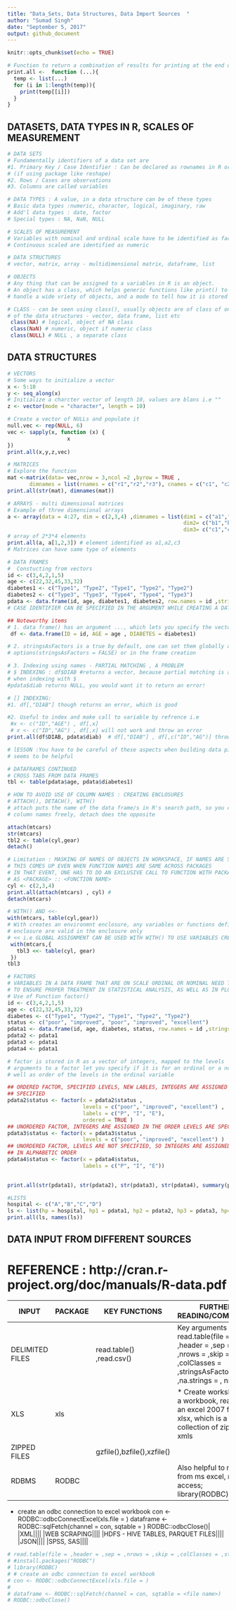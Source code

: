 ```yaml
---
title: "Data_Sets, Data Structures, Data Import Sources  "
author: "Sumad Singh"
date: "September 5, 2017"
output: github_document
---
```


```r
knitr::opts_chunk$set(echo = TRUE)
```
  
```r
# Function to return a combination of results for printing at the end of a section
print.all <-  function (...){
  temp <- list(...)
  for (i in 1:length(temp)){
    print(temp[[i]])
  }
}


```

## DATASETS, DATA TYPES IN R, SCALES OF MEASUREMENT

```r
# DATA SETS
# Fundamentally identifiers of a data set are 
#1. Primary Key / Case Identifier : Can be declared as rownames in R or id variables 
# (if using package like reshape)
#2. Rows / Cases are observations
#3. Columns are called variables

# DATA TYPES : A value, in a data structure can be of these types
# Basic data types :numeric, character, logical, imaginary, raw
# Add'l data types : date, factor
# Special types : NA, NaN, NULL

# SCALES OF MEASUREMENT
# Variables with nominal and ordinal scale have to be identified as factors
# Continuous scaled are identified as numeric

# DATA STRUCTURES
# vector, matrix, array - multidimensional matrix, dataframe, list

# OBJECTS 
# Any thing that can be assigned to a variables in R is an object.
# An object has a class, which helps generic functions like print() to 
# handle a wide vriety of objects, and a mode to tell how it is stored

# CLASS - can be seen using class(), usually objects are of class of one
# of the data structures - vector, data frame, list etc
 class(NA) # logical, object of NA class
 class(NaN) # numeric, object if numeric class
 class(NULL) # NULL , a separate class

```
## DATA STRUCTURES

```r
# VECTORS
# Some ways to initialize a vector
x <- 5:10
y <- seq_along(x)
# Initialize a charcter vector of length 10, values are blans i.e ""
z <- vector(mode = "character", length = 10)

# Create a vector of NULLs and populate it
null.vec <- rep(NULL, 6)
vec <- sapply(x, function (x) {
                   x            
})
print.all(x,y,z,vec)
```

```r
# MATRICES 
# Explore the function
mat <-matrix(data= vec,nrow = 3,ncol =2 ,byrow = TRUE ,
       dimnames = list(rnames = c("r1","r2","r3"), cnames = c("c1", "c2")) )
print.all(str(mat), dimnames(mat))
```

```r
# ARRAYS - multi dimensional matrices
# Example of three dimensional arrays
a <- array(data = 4:27, dim = c(2,3,4) ,dimnames = list(dim1 = c("a1","a2"), 
                                                        dim2= c("b1","b2", "b3"),
                                                        dim3= c("c1","c2", "c3", "c4"))) 
# array of 2*3*4 elements
print.all(a, a[1,2,3]) # element identified as a1,a2,c3
# Matrices can have same type of elements
```

```r
# DATA FRAMES
#  Constucting from vectors
id <- c(3,4,2,1,5)
age <- c(22,32,45,33,32)
diabetes1 <- c("Type1", "Type2", "Type1", "Type2", "Type2")
diabetes2 <- c("Type3", "Type3", "Type4", "Type4", "Type3")
pdata <- data.frame(id, age, diabetes1, diabetes2, row.names = id ,stringsAsFactors = FALSE)
# CASE IDENTIFIER CAN BE SPECIFIED IN THE ARGUMENT WHILE CREATING A DATA FRAME

## Noteworthy items
# 1. data frame() has an argument ..., which lets you specify the vectors as columns i.e
 df <- data.frame(ID = id, AGE = age , DIABETES = diabetes1)

# 2. stringsAsFactors is a true by default, one can set them globally as 
# options(stringsAsFactors = FALSE) or in the frame creation

# 3. Indexing using names - PARTIAL MATCHING , A PROBLEM
# $ INDEXING : df$DIAB #returns a vector, because partial matching is applied on column names
# when indexing with $
#pdata$diab returns NULL, you would want it to return an error!

# [] INDEXING:
#1. df[,"DIAB"] though returns an error, which is good

#2. Useful to index and make call to variable by refrence i.e
 #x <- c("ID","AGE") , df[,x] 
 # x <- c("ID","AG") , df[,x] will not work and throw an error
print.all(df$DIAB, pdata$diab)  # df[,"DIAB"] , df[,c("ID","AG")] throw error

# lESSON :You have to be careful of these aspects when building data pipelines, using []
# seems to be helpful
```

```r
# DATAFRAMES CONTINUED
# CROSS TABS FROM DATA FRAMES 
tbl <- table(pdata$age, pdata$diabetes1)

# HOW TO AVOID USE OF COLUMN NAMES : CREATING ENCLOSURES
# ATTACH(), DETACH(), WITH()
# attach puts the name of the data frame/s in R's search path, so you can use the 
# column names freely, detach does the opposite

attach(mtcars)
str(mtcars)
tbl2 <- table(cyl,gear)
detach()

# Limitation : MASKING OF NAMES OF OBJECTS IN WORKSPACE, IF NAMES ARE SAME
# THIS COMES UP EVEN WHEN FUNCTION NAMES ARE SAME ACROSS PACKAGES
# IN THAT EVENT, ONE HAS TO DO AN EXCLUSIVE CALL TO FUNCTION WITH PACKAGE NAME
# AS <PACKAGE> :: <FUNCTION NAME>
cyl <- c(2,3,4)
print.all(attach(mtcars) , cyl) # 
detach(mtcars)

# WITH() AND <<-
with(mtcars, table(cyl,gear))
# With creates an environmnt enclosure, any variables or functions defined in the 
# enclosure are valid in the enclosure only
# << i.e GLOBAL ASSIGNMENT CAN BE USED WITH WITH() TO USE VARIABLES CREATED OUTSIDE THE ENCLOSURE
 with(mtcars,{
   tbl3 <<- table(cyl, gear)
 })
tbl3


```

```r
# FACTORS
# VARIABLES IN A DATA FRAME THAT ARE ON SCALE ORDINAL OR NOMINAL NEED TO BE DECLARED AS FACTORS,
# TO ENSURE PROPER TREATMENT IN STATISTICAL ANALYSIS, AS WELL AS IN PLOTTING
# Use of Function factor()
id <- c(3,4,2,1,5)
age <- c(22,32,45,33,32)
diabetes <- c("Type1", "Type2", "Type1", "Type2", "Type2")
status <- c("poor", "improved", "poor", "improved", "excellent")
pdata1 <- data.frame(id, age, diabetes, status, row.names = id ,stringsAsFactors = FALSE)
pdata2 <- pdata1
pdata3 <- pdata1
pdata4 <- pdata1

# factor is stored in R as a vector of integers, mapped to the levels
# arguments to a factor let you specify if it is for an ordinal or a nominal scale variable, as 
# well as order of the levels in the ordinal variable

## ORDERED FACTOR, SPECIFIED LEVELS, NEW LABLES, INTEGERS ARE ASSIGNED IN THE ORDER THE LEVELS ARE
## SPECIFIED
pdata2$status <- factor(x = pdata2$status ,
                        levels = c("poor", "improved", "excellent") ,
                        labels = c("P", "I", "E"),
                        ordered = TRUE )
## UNORDERED FACTOR, INTEGERS ARE ASSIGNED IN THE ORDER LEVELS ARE SPECIFIED
pdata3$status <- factor(x = pdata3$status ,
                        levels = c("poor", "improved", "excellent") )
## UNORDERED FACTOR, LEVELS ARE NOT SPECIFIED, SO INTEGERS ARE ASSIGNED
## IN ALPHABETIC ORDER
pdata4$status <- factor(x = pdata4$status, 
                        labels = c("P", "I", "E"))
                        

print.all(str(pdata1), str(pdata2), str(pdata3), str(pdata4), summary(pdata4))

```

```r
#LISTS
hospital <- c("A","B","C","D")
ls <- list(hp = hospital, hp1 = pdata1, hp2 = pdata2, hp3 = pdata3, hp4 = pdata4)
print.all(ls, names(ls))

```

## DATA INPUT FROM DIFFERENT SOURCES

# REFERENCE : http://cran.r-project.org/doc/manuals/R-data.pdf

|INPUT|PACKAGE|KEY FUNCTIONS|FURTHER READING/COMMENTS|
|---|---|---|---|
|DELIMITED FILES| | read.table() ,read.csv()|Key arguments : read.table(file = ,header = ,sep = ,nrows = ,skip = ,colClasses = ,stringsAsFactors = ,na.strings = , nrow = )|
|XLS|xls||* Create worksheets in a workbook, read from an excel 2007 file i.e xlsx, which is a collection of zipped xmls|
|ZIPPED FILES||gzfile(),bzfile(),xzfile()||
|RDBMS|RODBC||Also helpful to read from ms excel, ms access; library(RODBC)
* create an odbc connection to excel workbook
con <- RODBC::odbcConnectExcel(xls.file = )
dataframe <- RODBC::sqlFetch(channel = con, sqtable = <file name>)
RODBC::odbcClose()|
|XML||||
|WEB SCRAPING||||
|HDFS - HIVE TABLES, PARQUET FILES||||
|JSON||||
|SPSS, SAS||||

```r
# read.table(file = ,header = ,sep = ,nrows = ,skip = ,colClasses = ,stringsAsFactors = ,na.strings = ,)
# #install.packages("RODBC")
# library(RODBC)
# # create an odbc connection to excel workbook
# con <- RODBC::odbcConnectExcel(xls.file = )
# 
# dataframe <- RODBC::sqlFetch(channel = con, sqtable = <file name>)
# RODBC::odbcClose()
```

